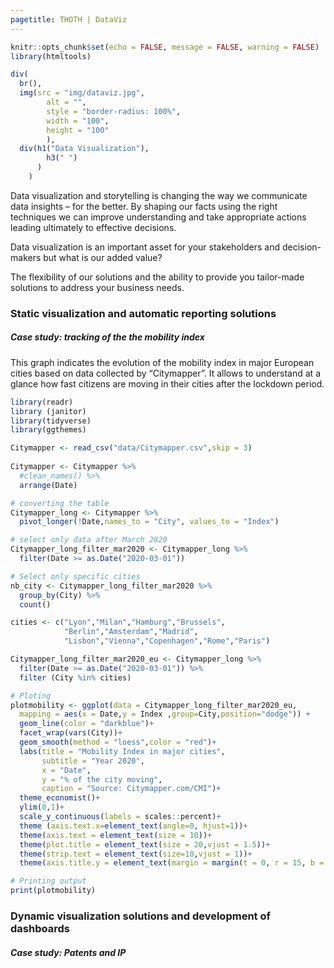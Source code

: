 ```yaml
---
pagetitle: THOTH | DataViz
---
```


```r
knitr::opts_chunk$set(echo = FALSE, message = FALSE, warning = FALSE)
library(htmltools)
```


```r

div(
  br(),
  img(src = "img/dataviz.jpg",
        alt = "",
        style = "border-radius: 100%",
        width = "100",
        height = "100"
        ),
  div(h1("Data Visualization"),
        h3(" ")
      )
    )
```


Data visualization and storytelling is changing the way we communicate data insights – for the better. By shaping our facts using the right techniques we can improve understanding and take appropriate actions leading ultimately to effective decisions. 

Data visualization is an important asset for your stakeholders and decision-makers but what is our added value?

The flexibility of our solutions and the ability to provide you tailor-made solutions to address your business needs.

### Static visualization and automatic reporting solutions

##### Case study: tracking of the the mobility index 
This graph indicates the evolution of the mobility index in major European cities based on data collected by "Citymapper".  It allows to understand at a glance how fast citizens are moving in their cities after the lockdown period. 

```r

library(readr)
library (janitor)
library(tidyverse)
library(ggthemes)

Citymapper <- read_csv("data/Citymapper.csv",skip = 3) 
   
Citymapper <- Citymapper %>% 
  #clean_names() %>% 
  arrange(Date)

# converting the table
Citymapper_long <- Citymapper %>%
  pivot_longer(!Date,names_to = "City", values_to = "Index")

# select only data after March 2020
Citymapper_long_filter_mar2020 <- Citymapper_long %>% 
  filter(Date >= as.Date("2020-03-01"))

# Select only specific cities
nb_city <- Citymapper_long_filter_mar2020 %>% 
  group_by(City) %>% 
  count()

cities <- c("Lyon","Milan","Hamburg","Brussels", 
            "Berlin","Amsterdam","Madrid",
            "Lisbon","Vienna","Copenhagen","Rome","Paris")

Citymapper_long_filter_mar2020_eu <- Citymapper_long %>% 
  filter(Date >= as.Date("2020-03-01")) %>% 
  filter (City %in% cities)

# Ploting
plotmobility <- ggplot(data = Citymapper_long_filter_mar2020_eu,
  mapping = aes(x = Date,y = Index ,group=City,position="dodge")) +
  geom_line(color = "darkblue")+
  facet_wrap(vars(City))+
  geom_smooth(method = "loess",color = "red")+
  labs(title = "Mobility Index in major cities",
       subtitle = "Year 2020",
       x = "Date",
       y = "% of the city moving",
       caption = "Source: Citymapper.com/CMI")+
  theme_economist()+
  ylim(0,1)+
  scale_y_continuous(labels = scales::percent)+
  theme (axis.text.x=element_text(angle=0, hjust=1))+
  theme(axis.text = element_text(size = 10))+   
  theme(plot.title = element_text(size = 20,vjust = 1.5))+
  theme(strip.text = element_text(size=10,vjust = 1))+
  theme(axis.title.y = element_text(margin = margin(t = 0, r = 15, b = 0, l = 0),vjust = 1.5))

# Printing output
print(plotmobility)
```

### Dynamic visualization solutions and development of dashboards

##### Case study: Patents and IP
